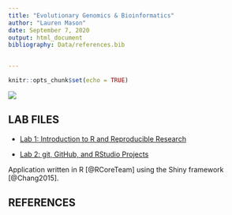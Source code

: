 ```yaml
---
title: "Evolutionary Genomics & Bioinformatics"
author: "Lauren Mason"
date: September 7, 2020
output: html_document
bibliography: Data/references.bib


---
```


```r
knitr::opts_chunk$set(echo = TRUE)
```

![](Images/GitHub_website_photo.jpg)


## LAB FILES

- [Lab 1: Introduction to R and Reproducible Research](lab1_lauren.html)


- [Lab 2: git, GitHub, and RStudio Projects](lab2_lauren.html)

Application written in R [@RCoreTeam] using the Shiny framework [@Chang2015].

## REFERENCES

